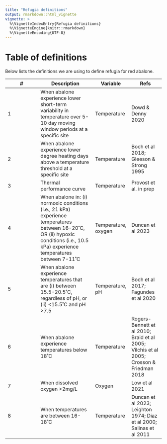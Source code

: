 ```yaml
---
title: "Refugia definitions"
output: rmarkdown::html_vignette
vignette: >
  %\VignetteIndexEntry{Refugia definitions}
  %\VignetteEngine{knitr::rmarkdown}
  %\VignetteEncoding{UTF-8}
---
```


# Table of definitions

Below lists the definitions we are using to define refugia for red abalone.

| \#  | Description                                                                                                                                                                         | Variable            | Refs                                                                                     |
|----------------|--------------------------|----------------|----------------|
| 1   | When abalone experience lower short-term variability in temperature over 5-10 day moving window periods at a specific site                                                          | Temperature         | Dowd & Denny 2020                                                                        |
| 2   | When abalone experience lower degree heating days above a temperature threshold at a specific site                                                                                  | Temperature         | Boch et al 2018; Gleeson & Strong 1995                                                   |
| 3   | Thermal performance curve                                                                                                                                                           | Temperature         | Provost et al. in prep                                                                   |
| 4   | When abalone in: (i) normoxic conditions (i.e., 21 kPa) experience temperatures between 16-20˚C, OR (ii) hypoxic conditions (i.e., 10.5 kPa) experience temperatures between 7-11˚C | Temperature, oxygen | Duncan et al 2023                                                                        |
| 5   | When abalone experience temperatures that are (i) between 15.5-20.5˚C, regardless of pH, or (ii) \<15.5˚C and pH \>7.5                                                              | Temperature, pH     | Boch et al 2017; Fagundes et al 2020                                                     |
| 6   | When abalone experience temperatures below 18˚C                                                                                                                                     | Temperature         | Rogers-Bennett et al 2010; Braid et al 2005; Vilchis et al 2005; Crosson & Friedman 2018 |
| 7   | When dissolved oxygen \>2mg/L                                                                                                                                                       | Oxygen              | Low et al 2021                                                                           |
| 8   | When temperatures are between 16-18˚C                                                                                                                                               | Temperature         | Duncan et al 2023; Leighton 1974; Diaz et al 2000; Salinas et al 2011                    |
